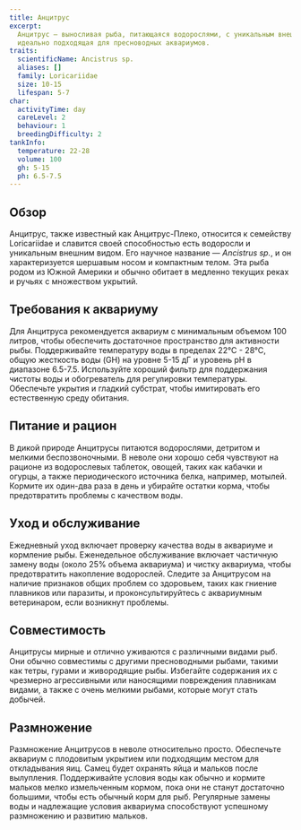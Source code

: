 ```yaml
---
title: Анцитрус
excerpt:
  Анцитрус — выносливая рыба, питающаяся водорослями, с уникальным внешним видом и легкими требованиями к уходу,
  идеально подходящая для пресноводных аквариумов.
traits:
  scientificName: Ancistrus sp.
  aliases: []
  family: Loricariidae
  size: 10-15
  lifespan: 5-7
char:
  activityTime: day
  careLevel: 2
  behaviour: 1
  breedingDifficulty: 2
tankInfo:
  temperature: 22-28
  volume: 100
  gh: 5-15
  ph: 6.5-7.5
---
```


## Обзор

Анцитрус, также известный как Анцитрус-Плеко, относится к семейству Loricariidae и славится своей способностью есть
водоросли и уникальным внешним видом. Его научное название — _Ancistrus sp._, и он характеризуется шершавым носом и
компактным телом. Эта рыба родом из Южной Америки и обычно обитает в медленно текущих реках и ручьях с множеством
укрытий.

## Требования к аквариуму

Для Анцитруса рекомендуется аквариум с минимальным объемом 100 литров, чтобы обеспечить достаточное пространство для
активности рыбы. Поддерживайте температуру воды в пределах 22°C - 28°C, общую жесткость воды (GH) на уровне 5-15 дГ и
уровень pH в диапазоне 6.5-7.5. Используйте хороший фильтр для поддержания чистоты воды и обогреватель для регулировки
температуры. Обеспечьте укрытия и гладкий субстрат, чтобы имитировать его естественную среду обитания.

## Питание и рацион

В дикой природе Анцитрусы питаются водорослями, детритом и мелкими беспозвоночными. В неволе они хорошо себя чувствуют
на рационе из водорослевых таблеток, овощей, таких как кабачки и огурцы, а также периодического источника белка,
например, мотылей. Кормите их один-два раза в день и убирайте остатки корма, чтобы предотвратить проблемы с качеством
воды.

## Уход и обслуживание

Ежедневный уход включает проверку качества воды в аквариуме и кормление рыбы. Еженедельное обслуживание включает
частичную замену воды (около 25% объема аквариума) и чистку аквариума, чтобы предотвратить накопление водорослей.
Следите за Анцитрусом на наличие признаков общих проблем со здоровьем, таких как гниение плавников или паразиты, и
проконсультируйтесь с аквариумным ветеринаром, если возникнут проблемы.

## Совместимость

Анцитрусы мирные и отлично уживаются с различными видами рыб. Они обычно совместимы с другими пресноводными рыбами,
такими как тетры, гурами и живородящие рыбы. Избегайте содержания их с чрезмерно агрессивными или наносящими повреждения
плавникам видами, а также с очень мелкими рыбами, которые могут стать добычей.

## Размножение

Размножение Анцитрусов в неволе относительно просто. Обеспечьте аквариум с плодовитым укрытием или подходящим местом для
откладывания яиц. Самец будет охранять яйца и мальков после вылупления. Поддерживайте условия воды как обычно и кормите
мальков мелко измельченным кормом, пока они не станут достаточно большими, чтобы есть обычный корм для рыб. Регулярные
замены воды и надлежащие условия аквариума способствуют успешному размножению и развитию мальков.
